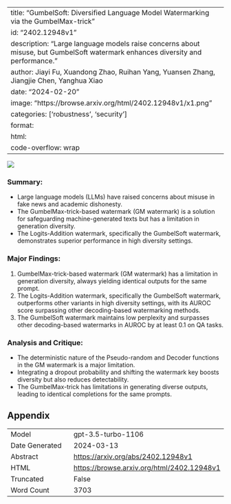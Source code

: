 
---
title: "GumbelSoft: Diversified Language Model Watermarking via the GumbelMax-trick"
id: "2402.12948v1"
description: "Large language models raise concerns about misuse, but GumbelSoft watermark enhances diversity and performance."
author: Jiayi Fu, Xuandong Zhao, Ruihan Yang, Yuansen Zhang, Jiangjie Chen, Yanghua Xiao
date: "2024-02-20"
image: "https://browse.arxiv.org/html/2402.12948v1/x1.png"
categories: ['robustness', 'security']
format:
  html:
    code-overflow: wrap
---

![](https://browse.arxiv.org/html/2402.12948v1/x1.png)

### Summary:
- Large language models (LLMs) have raised concerns about misuse in fake news and academic dishonesty.
- The GumbelMax-trick-based watermark (GM watermark) is a solution for safeguarding machine-generated texts but has a limitation in generation diversity.
- The Logits-Addition watermark, specifically the GumbelSoft watermark, demonstrates superior performance in high diversity settings.

### Major Findings:
1. GumbelMax-trick-based watermark (GM watermark) has a limitation in generation diversity, always yielding identical outputs for the same prompt.
2. The Logits-Addition watermark, specifically the GumbelSoft watermark, outperforms other variants in high diversity settings, with its AUROC score surpassing other decoding-based watermarking methods.
3. The GumbelSoft watermark maintains low perplexity and surpasses other decoding-based watermarks in AUROC by at least 0.1 on QA tasks.

### Analysis and Critique:
- The deterministic nature of the Pseudo-random and Decoder functions in the GM watermark is a major limitation.
- Integrating a dropout probability and shifting the watermark key boosts diversity but also reduces detectability.
- The GumbelMax-trick has limitations in generating diverse outputs, leading to identical completions for the same prompts.

## Appendix

|          |          |
|----------|----------|
| Model     | gpt-3.5-turbo-1106       |
| Date Generated     | 2024-03-13       |
| Abstract | [https://arxiv.org/abs/2402.12948v1](https://arxiv.org/abs/2402.12948v1)        |
| HTML     | [https://browse.arxiv.org/html/2402.12948v1](https://browse.arxiv.org/html/2402.12948v1)       |
| Truncated       | False       |
| Word Count       | 3703       |